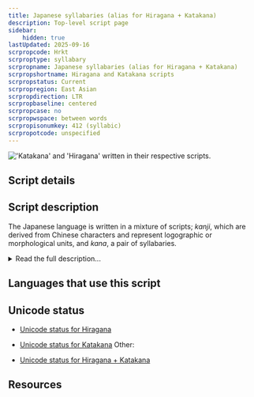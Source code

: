 ```yaml
---
title: Japanese syllabaries (alias for Hiragana + Katakana)
description: Top-level script page
sidebar:
    hidden: true
lastUpdated: 2025-09-16
scrpropcode: Hrkt
scrproptype: syllabary
scrpropname: Japanese syllabaries (alias for Hiragana + Katakana)
scrpropshortname: Hiragana and Katakana scripts
scrpropstatus: Current
scrpropregion: East Asian
scrpropdirection: LTR
scrpropbaseline: centered
scrpropcase: no
scrpropwspace: between words
scrpropisonumkey: 412 (syllabic)
scrpropotcode: unspecified
---
```



![](../images/hrkt-sample.png "'Katakana' and 'Hiragana' written in their respective scripts.")

## Script details

<ScriptDetails />

## Script description

The Japanese language is written in a mixture of scripts; _kanji_, which are derived from Chinese characters and represent logographic or morphological units, and _kana_, a pair of syllabaries.

<details>
<summary>Read the full description...</summary>The two kana are called _hiragana_ and _katakana_. A single text usually contains all three scripts. Kanji are used for writing nouns, verb stems, adjective stems and some adverbs. Hiragana is used primarily for grammatical elements - particles, inflectional endings, and auxiliary verbs. Katakana is used for writing loan words, onomatopoeic words, to give emphasis, to suggest a conversational tone, or to indicate irony or a euphemism.

Prior to the development of the two kana, Japanese was written entirely using kanji symbols. These were used phonetically to represent similar-sounding Japanese syllables; the meanings of the characters were initially ignored. However, as each kanji corresponds to only one syllable, in order to write a polysyllabic Japanese word, of which there are many, several kanji had to be employed. As kanji frequently consist of a large number of strokes, this was a laborious process. A simplified cursive style of writing began to be used by Japanese women around the 7th and 8th centuries; from this cursive style the hiragana characters developed. In modern written Japanese, many kanji characters can be read in two ways. _On_-readings are based on the pronunciation of the Chinese character at the time of borrowing, irrespective of meaning, and _kun_-readings represent a Japanese morpheme corresponding to the meaning of a particular character.

Katakana was created shortly after hiragana, by students of Buddhism who needed some kind of phonetic shorthand in which they could rapidly take notes during lectures. Unlike hiragana, katakana are generally not simplifications of entire kanji characters, but are based on a single component of a kanji.

Each kana consists of one to four strokes. Strokes are written from top to bottom and from left to right.

The two scripts were standardized in 1900, since that time two characters have become obsolete, leaving 46 in use.

The two syllabaries developed in the 9th century and are based on kanji characters. Hiragana means "kana without angles" and katakana means "simple, incomplete kana", which gives some indication as to the appearance of both scripts.

The kana scripts can be written either in vertical columns from right to left, or in horizontal lines from left to right. In handwriting, the Japanese language tends not to be written on lined paper but in a printed or imaginary grid of squares. All the kana symbols have been designed to fit into a square of the same proportions.
</details>

## Languages that use this script

<WsList script='Hrkt' wsMax='5' />

## Unicode status

- [Unicode status for Hiragana](/scrlang/unicode/hira-unicode)
- [Unicode status for Katakana](/scrlang/unicode/kana-unicode)
Other:

- [Unicode status for Hiragana + Katakana](/scrlang/unicode/z-hiragana-katakana-unicode)


## Resources

<ScriptResources detailSummary='seemore' />

